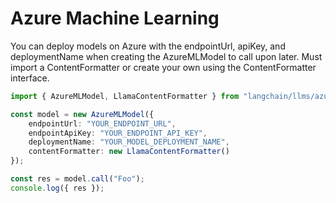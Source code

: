 # Azure Machine Learning

You can deploy models on Azure with the endpointUrl, apiKey, and deploymentName
when creating the AzureMLModel to call upon later. Must import a ContentFormatter
or create your own using the ContentFormatter interface.

```typescript
import { AzureMLModel, LlamaContentFormatter } from "langchain/llms/azure_ml";

const model = new AzureMLModel({
    endpointUrl: "YOUR_ENDPOINT_URL", 
    endpointApiKey: "YOUR_ENDPOINT_API_KEY", 
    deploymentName: "YOUR_MODEL_DEPLOYMENT_NAME",
    contentFormatter: new LlamaContentFormatter()
});

const res = model.call("Foo");
console.log({ res });
```